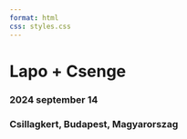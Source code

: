 ```yaml
---
format: html
css: styles.css
---
```


<style>
  body {
  background-image: url("https://raw.githubusercontent.com/Cpetak/esk_honlap/main/images/test_blue2.png");
  background-size: contain;
  background-repeat: no-repeat;
  background-position: center;
}
  
</style>

<p class="bottom-space">
   
</p>

# Lapo + Csenge {.test1}

### 2024 september 14 {.test3}


### Csillagkert, Budapest, Magyarorszag {.test3}



<p class="bottom-space">
   
</p>


